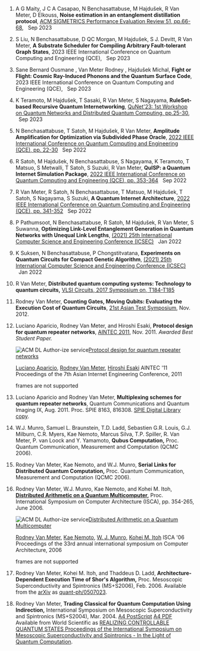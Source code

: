 1.  A G Maity, J C A Casapao, N Benchasattabuse, M Hajdušek, R Van Meter, D Elkouss,
    **Noise estimation in an entanglement distillation protocol**,
    [ACM SIGMETRICS Performance Evaluation Review 51, pp.66-68](https://dl.acm.org/doi/10.1145/3626570.3626594),   Sep 2023
1.  S Liu, N Benchasattabuse, D QC Morgan, M Hajdušek, S J. Devitt, R Van Meter,
    **A Substrate Scheduler for Compiling Arbitrary Fault-tolerant Graph States**,
    2023 IEEE International Conference on Quantum Computing and Engineering (QCE),   Sep 2023
1.  Sane Bernard Ousmane , Van Meter Rodney , Hajdušek Michal,
    **Fight or Flight: Cosmic Ray-Induced Phonons and the Quantum Surface Code**,
    2023 IEEE International Conference on Quantum Computing and Engineering (QCE),   Sep 2023
1.  K Teramoto, M Hajdušek, T Sasaki, R Van Meter, S Nagayama,
    **RuleSet-based Recursive Quantum Internetworking**,
    [QuNet'23: 1st Workshop on Quantum Networks and Distributed Quantum Computing, pp.25-30](https://dl.acm.org/doi/10.1145/3610251.3610556),   Sep 2023
1.  N Benchasattabuse, T Satoh, M Hajdušek, R Van Meter,
    **Amplitude Amplification for Optimization via Subdivided Phase Oracle**,
    [2022 IEEE International Conference on Quantum Computing and Engineering (QCE), pp. 22-30](https://ieeexplore.ieee.org/document/9951242)   Sep 2022
1.  R Satoh, M Hajdušek, N Benchasattabuse, S Nagayama, K Teramoto, T Matsuo, S Metwalli, T Satoh, S Suzuki, R Van Meter,
    **QuISP: a Quantum Internet Simulation Package**,
    [2022 IEEE International Conference on Quantum Computing and Engineering (QCE), pp. 353-364](https://ieeexplore.ieee.org/document/9951186)   Sep 2022
1.  R Van Meter, R Satoh, N Benchasattabuse, T Matsuo, M Hajdušek, T Satoh, S Nagayama, S Suzuki,
    **A Quantum Internet Architecture**,
    [2022 IEEE International Conference on Quantum Computing and Engineering (QCE), pp. 341-352](https://ieeexplore.ieee.org/document/9951258)   Sep 2022
1.  P Pathumsoot, N Benchasattabuse, R Satoh, M Hajdušek, R Van Meter, S Suwanna,
    **Optimizing Link-Level Entanglement Generation in Quantum Networks with Unequal Link Lengths**,
    [(2021) 25th International Computer Science and Engineering Conference (ICSEC)](https://ieeexplore.ieee.org/document/9684634)   Jan 2022
1.  K Suksen, N Benchasattabuse, P Chongstitvatana,
    **Experiments on Quantum Circuits for Compact Genetic Algorithm**,
    [(2021) 25th International Computer Science and Engineering Conference (ICSEC)](https://ieeexplore.ieee.org/document/9684643)   Jan 2022
1.  R Van Meter,
    **Distributed quantum computing systems: Technology to quantum circuits,**
    [VLSI Circuits, 2017 Symposium on, T184-T185](http://ieeexplore.ieee.org/abstract/document/8008583/)
1.  Rodney Van Meter,
    **Counting Gates, Moving Qubits: Evaluating the Execution Cost of Quantum Circuits**,
    [21st Asian Test Symposium](http://aries3a.cse.kyutech.ac.jp/~ats12/), Nov. 2012.
1.  Luciano Aparicio, Rodney Van Meter, and Hiroshi Esaki,
    **Protocol design for quantum repeater networks**,
    [AINTEC 2011](http://www.interlab.ait.ac.th/aintec2011/), Nov. 2011. _Awarded Best Student Paper._

    ![ACM DL Author-ize service](https://dl.acm.org/templates/jsp/_ux3/_acm/legacyFiles/images/oa.gif)[Protocol design for quantum repeater networks](http://dl.acm.org/authorize?6529732 "Protocol design for quantum repeater networks")

    [Luciano Aparicio](http://dl.acm.org/author_page.cfm?id=81493652279), [Rodney Van Meter](http://dl.acm.org/author_page.cfm?id=81332533184), [Hiroshi Esaki](http://dl.acm.org/author_page.cfm?id=81100462523)
    AINTEC '11 Proceedings of the 7th Asian Internet Engineering Conference, 2011

    frames are not supported

1.  Luciano Aparicio and Rodney Van Meter,
    **Multiplexing schemes for quantum repeater networks**,
    Quantum Communications and Quantum Imaging IX, Aug. 2011. Proc. SPIE 8163, 816308.
    [SPIE Digital Library copy](http://dx.doi.org/10.1117/12.893272).
1.  W.J. Munro, Samuel L. Braunstein, T.D. Ladd, Sebastien G.R. Louis, G.J. Milburn, C.R. Myers, Kae Nemoto, Marcus Silva, T.P. Spiller, R. Van Meter, P. van Loock and Y. Yamamoto,
    **Qubus Computation,**
    Proc. Quantum Communication, Measurement and Computation (QCMC 2006).
1.  Rodney Van Meter, Kae Nemoto, and W.J. Munro,
    **Serial Links for Distributed Quantum Computation,**
    Proc. Quantum Communication, Measurement and Computation (QCMC 2006).
1.  Rodney Van Meter, W.J. Munro, Kae Nemoto, and Kohei M. Itoh,
    **[Distributed Arithmetic on a Quantum Multicomputer](publications/van-meter-quantum-multicomputer-isca-2006-csdl.pdf),**
    Proc. International Symposium on Computer Architecture (ISCA), pp. 354-265, June 2006.

    ![ACM DL Author-ize service](https://dl.acm.org/templates/jsp/_ux3/_acm/legacyFiles/images/oa.gif)[Distributed Arithmetic on a Quantum Multicomputer](http://dl.acm.org/authorize?819327 "Distributed Arithmetic on a Quantum Multicomputer")

    [Rodney Van Meter](http://dl.acm.org/author_page.cfm?id=81332533184), [Kae Nemoto](http://dl.acm.org/author_page.cfm?id=81314484828), [W. J. Munro](http://dl.acm.org/author_page.cfm?id=81342505545), [Kohei M. Itoh](http://dl.acm.org/author_page.cfm?id=81343495829)
    ISCA '06 Proceedings of the 33rd annual international symposium on Computer Architecture, 2006

    frames are not supported

1.  Rodney Van Meter, Kohei M. Itoh, and Thaddeus D. Ladd,
    **Architecture-Dependent Execution Time of Shor's Algorithm,**
    Proc. Mesoscopic Superconductivity and Spintronics (MS+S2006), Feb. 2006.
    Available from the [arXiv](http://arxiv.org/) as [quant-ph/0507023](http://arxiv.org/abs/quant-ph/0507023).
1.  Rodney Van Meter,
    **Trading Classical for Quantum Computation Using Indirection,**
    International Symposium on Mesoscopic Superconductivity and Spintronics (MS+S2004), Mar. 2004.
    [A4 PostScript](publications/pay-the-exponential-full-inline.ps) [A4 PDF](publications/pay-the-exponential-full-inline.pdf)
    Available from World Scientific as [REALIZING CONTROLLABLE QUANTUM STATES Proceedings of the International Symposium on Mesoscopic Superconductivity and Spintronics - In the Light of Quantum Computation](http://www.worldscibooks.com/physics/5924.html).
